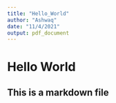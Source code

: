 ```yaml
---
title: "Hello_World"
author: "Ashwaq"
date: "11/4/2021"
output: pdf_document
---
```


# Hello World
## This is a markdown file